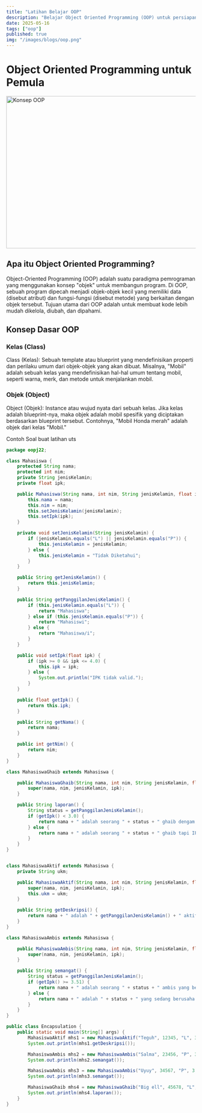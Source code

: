 ```yaml
---
title: "Latihan Belajar OOP"
description: "Belajar Object Oriented Programming (OOP) untuk persiapan UTS."
date: 2025-05-16
tags: ["oop"]
published: true
img: "/images/blogs/oop.png"
---
```


# Object Oriented Programming untuk Pemula

<Image src="/images/blogs/oop.png" width="718" height="404" alt="Konsep OOP" />

## Apa itu Object Oriented Programming?

Object-Oriented Programming (OOP) adalah suatu paradigma pemrograman yang menggunakan konsep "objek" untuk membangun program. Di OOP, sebuah program dipecah menjadi objek-objek kecil yang memiliki data (disebut atribut) dan fungsi-fungsi (disebut metode) yang berkaitan dengan objek tersebut. Tujuan utama dari OOP adalah untuk membuat kode lebih mudah dikelola, diubah, dan dipahami.

## Konsep Dasar OOP

### Kelas (Class)

Class (Kelas): Sebuah template atau blueprint yang mendefinisikan properti dan perilaku umum dari objek-objek yang akan dibuat. Misalnya, "Mobil" adalah sebuah kelas yang mendefinisikan hal-hal umum tentang mobil, seperti warna, merk, dan metode untuk menjalankan mobil.

### Objek (Object)

Object (Objek): Instance atau wujud nyata dari sebuah kelas. Jika kelas adalah blueprint-nya, maka objek adalah mobil spesifik yang diciptakan berdasarkan blueprint tersebut. Contohnya, "Mobil Honda merah" adalah objek dari kelas "Mobil."

Contoh Soal buat latihan uts

```java
package oopj22;

class Mahasiswa {
    protected String nama;
    protected int nim;
    private String jenisKelamin;
    private float ipk;

    public Mahasiswa(String nama, int nim, String jenisKelamin, float ipk) {
        this.nama = nama;
        this.nim = nim;
        this.setJenisKelamin(jenisKelamin);
        this.setIpk(ipk);
    }

    private void setJenisKelamin(String jenisKelamin) {
        if (jenisKelamin.equals("L") || jenisKelamin.equals("P")) {
            this.jenisKelamin = jenisKelamin;
        } else {
            this.jenisKelamin = "Tidak Diketahui";
        }
    }

    public String getJenisKelamin() {
        return this.jenisKelamin;
    }

    public String getPanggilanJenisKelamin() {
        if (this.jenisKelamin.equals("L")) {
            return "Mahasiswa";
        } else if (this.jenisKelamin.equals("P")) {
            return "Mahasiswi";
        } else {
            return "Mahasiswa/i";
        }
    }

    public void setIpk(float ipk) {
        if (ipk >= 0 && ipk <= 4.0) {
            this.ipk = ipk;
        } else {
            System.out.println("IPK tidak valid.");
        }
    }

    public float getIpk() {
        return this.ipk;
    }

    public String getNama() {
        return nama;
    }

    public int getNim() {
        return nim;
    }
}

class MahasiswaGhaib extends Mahasiswa {

    public MahasiswaGhaib(String nama, int nim, String jenisKelamin, float ipk) {
        super(nama, nim, jenisKelamin, ipk);
    }

    public String laporan() {
        String status = getPanggilanJenisKelamin();
        if (getIpk() < 3.0) {
            return nama + " adalah seorang " + status + " ghaib dengam IPK: " + getIpk() + " Ia perlu bimbingan akademik agar bisa kembali ke jalur yang benar.";
        } else {
            return nama + " adalah seorang " + status + " ghaib tapi IPK aman!";
        }
    }
}


class MahasiswaAktif extends Mahasiswa {
    private String ukm;

    public MahasiswaAktif(String nama, int nim, String jenisKelamin, float ipk, String ukm) {
        super(nama, nim, jenisKelamin, ipk);
        this.ukm = ukm;
    }

    public String getDeskripsi() {
        return nama + " adalah " + getPanggilanJenisKelamin() + " aktif "  + "dari ukm " + ukm + " dengan IPK: " + getIpk();
    }
}

class MahasiswaAmbis extends Mahasiswa {

    public MahasiswaAmbis(String nama, int nim, String jenisKelamin, float ipk) {
        super(nama, nim, jenisKelamin, ipk);
    }

    public String semangat() {
        String status = getPanggilanJenisKelamin();
        if (getIpk() >= 3.51) {
            return nama + " adalah seorang " + status + " ambis yang berhasil meraih predikat cumlaude dengan IPK: " + getIpk();
        } else {
            return nama + " adalah " + status + " yang sedang berusaha jadi ambis, saat ini memiliki IPK:" + getIpk() + " Semangat!";
        }
    }
}

public class Encapsulation {
    public static void main(String[] args) {
        MahasiswaAktif mhs1 = new MahasiswaAktif("Teguh", 12345, "L", 3.84f, "Creative Student Associaton");
        System.out.println(mhs1.getDeskripsi());

        MahasiswaAmbis mhs2 = new MahasiswaAmbis("Salma", 23456, "P", 3.85f);
        System.out.println(mhs2.semangat());

        MahasiswaAmbis mhs3 = new MahasiswaAmbis("Uyuy", 34567, "P", 3.4f);
        System.out.println(mhs3.semangat());

        MahasiswaGhaib mhs4 = new MahasiswaGhaib("Big ell", 45678, "L", 1.5f);
        System.out.println(mhs4.laporan());
    }
}
```

